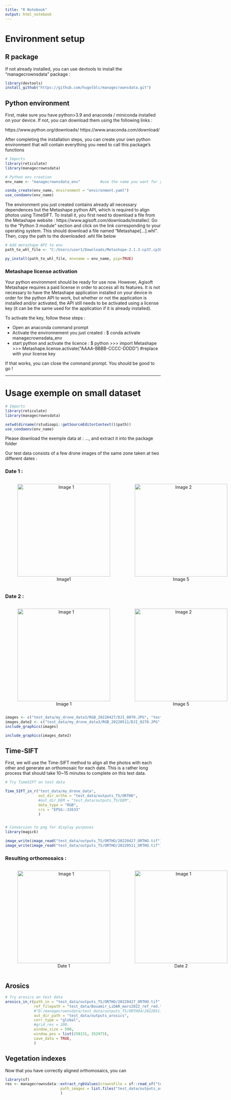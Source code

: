 ```yaml
---
title: "R Notebook"
output: html_notebook
---
```

<h1>Environment setup</h1>

<h2>R package</h2>

If not already installed, you can use devtools to install the "managecrownsdata" package :

```r
library(devtools)
install_github("https://github.com/hugolblc/managecrownsdata.git")
```
<h2>Python environment</h2>

First, make sure you have python>3.9 and anaconda / miniconda installed on your device.
If not, you can download them using the following links :

https://www.python.org/downloads/
https://www.anaconda.com/download/

After completing the installation steps, you can create your own python environment that will contain everything you need to call this package's functions

```r
# Imports
library(reticulate)
library(managecrownsdata)
```

```r
# Python env creation
env_name <- "managecrownsdata_env"         #use the name you want for your environment

conda_create(env_name, environment = "environment.yaml")
use_condaenv(env_name)
```

The environment you just created contains already all necessary dependences but the Metashape python API, which is required to align photos using TimeSIFT.
To install it, you first need to download a file from the Metashape website : https://www.agisoft.com/downloads/installer/. 
Go to the "Python 3 module" section and click on the link corresponding to your operating system. This should download a file named "Metashape[...].whl". Then, copy the path to the downloaded .whl file below

```r
# Add metashape API to env
path_to_whl_file <- "C:/Users/user1/Downloads/Metashape-2.1.3-cp37.cp38.cp39.cp310.cp311-none-win_amd64.whl"   #replace with your path

py_install(path_to_whl_file, envname = env_name, pip=TRUE)
```
<h3>Metashape license activation</h3>

Your python environment should be ready for use now. However, Agisoft Metashape requires a paid license in order to access all its features.
It is not necessary to have the Metashape application installed on your device in order for the python API to work, but whether or not the application is installed and/or activated, the API still needs to be activated using a license key (it can be the same used for the application if it is already installed).

To activate the key, follow these steps :

- Open an anaconda command prompt
- Activate the environnement you just created :
$ conda activate managecrownsdata_env
- start python and activate the licence :
$ python
>>> import Metashape
>>> Metashape.license.activate("AAAA-BBBB-CCCC-DDDD")           #replace with your license key

If that works, you can close the command prompt. You should be good to go !

---

<h1>Usage exemple on small dataset</h1>

```r
# Imports
library(reticulate)
library(managecrownsdata)

setwd(dirname(rstudioapi::getSourceEditorContext()$path))
use_condaenv(env_name)
```

Please download the exemple data at : ..., and extract it into the package folder

Our test data consists of a few drone images of the same zone taken at two different dates :

<h3>Date 1 :</h3>
<div style="display: flex; justify-content: space-around;">
  <figure style="text-align: center;">
    <img src="test_data/my_drone_data3/RGB_20220427/DJI_0070.JPG" alt="Image 1" width="300" />
    <figcaption>Image1</figcaption>
  </figure>
  <figure style="text-align: center;">
    <img src="test_data/my_drone_data3/RGB_20220427/DJI_0074.JPG" alt="Image 2" width="300" />
    <figcaption>Image 5</figcaption>
  </figure>
  <figure style="text-align: center;">
    <img src="test_data/my_drone_data3/RGB_20220427/DJI_0079.JPG" alt="Image 3" width="300" />
    <figcaption>Image 10</figcaption>
  </figure>
</div>

<h3>Date 2 :</h3>
<div style="display: flex; justify-content: space-around;">
  <figure style="text-align: center;">
    <img src="test_data/my_drone_data3/RGB_20220511/DJI_0278.JPG" alt="Image 1" width="300" />
    <figcaption>Image 1</figcaption>
  </figure>
  <figure style="text-align: center;">
    <img src="test_data/my_drone_data3/RGB_20220511/DJI_0282.JPG" alt="Image 2" width="300" />
    <figcaption>Image 5</figcaption>
  </figure>
  <figure style="text-align: center;">
    <img src="test_data/my_drone_data3/RGB_20220511/DJI_0287.JPG" alt="Image 3" width="300" />
    <figcaption>Image 10</figcaption>
  </figure>
</div>



```r
images <- c("test_data/my_drone_data3/RGB_20220427/DJI_0070.JPG", "test_data/my_drone_data3/RGB_20220427/DJI_0075.JPG", "test_data/my_drone_data3/RGB_20220427/DJI_0080.JPG")
images_date2 <- c("test_data/my_drone_data3/RGB_20220511/DJI_0278.JPG", "test_data/my_drone_data3/RGB_20220511/DJI_0282.JPG", "test_data/my_drone_data3/RGB_20220511/DJI_0287.JPG")
include_graphics(images)

include_graphics(images_date2)
```

<h2>Time-SIFT</h2>

First, we will use the Time-SIFT method to align all the photos with each other and generate an orthomosaic for each date. This is a rather long process that should take 10~15 minutes to complete on this test data.

```r
# Try TimeSIFT on test data

Time_SIFT_in_r("test_data/my_drone_data", 
               out_dir_ortho = "test_data/outputs_TS/ORTHO", 
               #out_dir_DEM = "test_data/outputs_TS/DEM",
               data_type = "RGB",
               crs = "EPSG::32633"
               )


# Conversion to png for display purposes
library(magick)

image_write(image_read("test_data/outputs_TS/ORTHO/20220427_ORTHO.tif"), path = "test_data/outputs_TS/ORTHO/20220427_ORTHO.png", format = "png", quality=100)
image_write(image_read("test_data/outputs_TS/ORTHO/20220511_ORTHO.tif"), path = "test_data/outputs_TS/ORTHO/20220511_ORTHO.png", format = "png", quality=100)
```


<h3>Resulting orthomosaics :</h3>
<div style="display: flex; justify-content: space-around;">
  <figure style="text-align: center;">
    <img src="test_data/outputs_TS/ORTHO_24p/20220427_ORTHO.png" alt="Image 1" width="300" />
    <figcaption>Date 1</figcaption>
  </figure>
  <figure style="text-align: center;">
    <img src="test_data/outputs_TS/ORTHO_24p/20220511_ORTHO.png" alt="Image 1" width="300" />
    <figcaption>Date 2</figcaption>
  </figure>
</div>


<h2>Arosics</h2>
```r
# Try arosics on test data
arosics_in_r(path_in = "test_data/outputs_TS/ORTHO/20220427_ORTHO.tif",
             ref_filepath = "test_data/Bouamir_LiDAR_mars2022_ref_red.tif", 
             #"D:/managecrownsdata/test_data/outputs_TS/ORTHO4/20220511_ORTHO.tif",
             out_dir_path = "test_data/outputs_arosics",
             corr_type = "global",
             #grid_res = 200,
             window_size = 500,
             window_pos = list(258131, 352973),
             save_data = TRUE,
             )
```

 
<h2>Vegetation indexes</h2>

Now that you have correctly aligned orthomosaics, you can

```r
library(sf)
res <- managecrownsdata::extract_rgbValues(crownsFile = sf::read_sf("test_data/Bouamir_crowns_2024_11_04_filtered.gpkg"), 
                         path_images = list.files("test_data/outputs_arosics/", full.names = TRUE),
                         )
```
